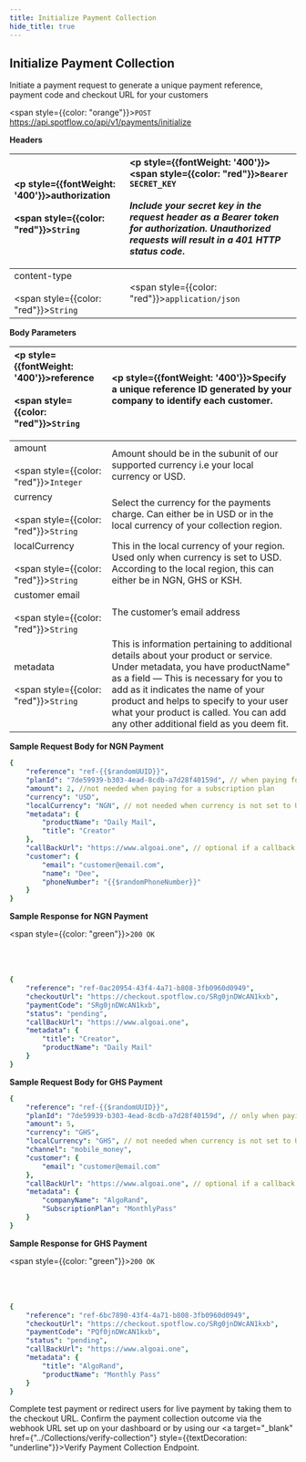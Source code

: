 ```yaml
---
title: Initialize Payment Collection
hide_title: true
---
```


## Initialize Payment Collection

Initiate a payment request to generate a unique payment reference, payment code and checkout URL for your customers 

<span style={{color: "orange"}}>`POST`</span> https://api.spotflow.co/api/v1/payments/initialize

**Headers**

| <p style={{fontWeight: '400'}}>authorization <br></br> <span style={{color: "red"}}>`String`</span></p> | <p style={{fontWeight: '400'}}><span style={{color: "red"}}>`Bearer SECRET_KEY`</span> <br></br> *Include your secret key in the request header as a Bearer token for authorization. Unauthorized requests will result in a 401 HTTP status code*.</p> |
|:----------|:-----------|
| content-type <br></br> <span style={{color: "red"}}>`String`</span> | <span style={{color: "red"}}>`application/json`</span> |

**Body Parameters**

| <p style={{fontWeight: '400'}}>reference <br></br> <span style={{color: "red"}}>`String`</span></p> | <p style={{fontWeight: '400'}}>Specify a unique reference ID generated by your company to identify each customer.</p> |
|:---------|:---------|
| amount <br></br> <span style={{color: "red"}}>`Integer`</span> | Amount should be in the subunit of our supported currency i.e your local currency or USD. |
| currency <br></br> <span style={{color: "red"}}>`String`</span> | Select the currency for the payments charge. Can either be in USD or in the local currency of your collection region.|
| localCurrency <br></br> <span style={{color: "red"}}>`String`</span> | This in the local currency of your region. Used only when currency is set to USD. According to the local region, this can either be in NGN, GHS or KSH.|
| customer email <br></br> <span style={{color: "red"}}>`String`</span> | The customer’s email address |
| metadata <br></br> <span style={{color: "red"}}>`String`</span> | This is information pertaining to additional details about your product or service. Under metadata, you have productName" as a field — This is necessary for you to add as it indicates the name of your product and helps to specify to your user what your product is called. You can add any other additional field as you deem fit. |

**Sample Request Body for NGN Payment**

```yaml
{
    "reference": "ref-{{$randomUUID}}",
    "planId": "7de59939-b303-4ead-8cdb-a7d28f40159d", // when paying for a subscription plan 
    "amount": 2, //not needed when paying for a subscription plan
    "currency": "USD",
    "localCurrency": "NGN", // not needed when currency is not set to USD, according to the local region, this can either be in NGN, GHS or KSH
    "metadata": {
        "productName": "Daily Mail",
        "title": "Creator"
    },
    "callBackUrl": "https://www.algoai.one", // optional if a callback url has been set on your dashboard
    "customer": {
        "email": "customer@email.com",
        "name": "Dee",
        "phoneNumber": "{{$randomPhoneNumber}}"
    }
}
```

**Sample Response for NGN Payment** 

<span style={{color: "green"}}>`200 OK`</span>
<br></br>
<br></br>

```yaml
{
    "reference": "ref-0ac20954-43f4-4a71-b808-3fb0960d0949",
    "checkoutUrl": "https://checkout.spotflow.co/SRg0jnDWcAN1kxb",
    "paymentCode": "SRg0jnDWcAN1kxb",
    "status": "pending",
    "callBackUrl": "https://www.algoai.one",
    "metadata": {
        "title": "Creator",
        "productName": "Daily Mail"
    }
}
```

**Sample Request Body for GHS Payment**

```yaml
{
    "reference": "ref-{{$randomUUID}}",
    "planId": "7de59939-b303-4ead-8cdb-a7d28f40159d", // only when paying for a subscription plan 
    "amount": 5,
    "currency": "GHS", 
    "localCurrency": "GHS", // not needed when currency is not set to USD, according to the local region, this can either be in NGN, GHS or KSH
    "channel": "mobile_money",
    "customer": {
        "email": "customer@email.com"
    },
    "callBackUrl": "https://www.algoai.one", // optional if a callback url has been set on your dashboard
    "metadata": {
        "companyName": "AlgoRand",
        "SubscriptionPlan": "MonthlyPass"
    }
}
```

**Sample Response for GHS Payment** 

<span style={{color: "green"}}>`200 OK`</span>
<br></br>
<br></br>

```yaml
{
    "reference": "ref-6bc7890-43f4-4a71-b808-3fb0960d0949",
    "checkoutUrl": "https://checkout.spotflow.co/SRg0jnDWcAN1kxb",
    "paymentCode": "PQf0jnDWcAN1kxb",
    "status": "pending",
    "callBackUrl": "https://www.algoai.one",
    "metadata": {
        "title": "AlgoRand",
        "productName": "Monthly Pass"
    }
}
```

Complete test payment or redirect users for live payment by taking them to the checkout URL.
Confirm the payment collection outcome via the webhook URL set up on your dashboard or by using our <a target="_blank" href={"../Collections/verify-collection"} style={{textDecoration: "underline"}}>Verify Payment Collection Endpoint</a>.